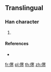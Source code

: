 {{character info/new}}
==Translingual==

===Han character===
{{Han char|rn=9|rad=人|as=12|sn=14|four=|canj=OJTY|ids=⿰亻寒}}

# {{defn|Han|sort=人12}}

====References====
* {{Han ref|kx=0118.051|dkj=|dj=|hdz=|uh=348F|ud=13455|bh=|bd=}}

[[fr:㒏]]
[[pl:㒏]]
[[th:㒏]]
[[zh:㒏]]